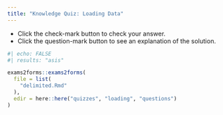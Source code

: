 ```yaml
---
title: "Knowledge Quiz: Loading Data"
---
```


::: {.column-margin}

:::: {.callout-note}
- Click the check-mark button to check your answer.
- Click the question-mark button to see an explanation of the solution.
::::

:::

```r
#| echo: FALSE
#| results: "asis"

exams2forms::exams2forms(
  file = list(
    "delimited.Rmd"
  ),
  edir = here::here("quizzes", "loading", "questions")
)
```
